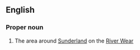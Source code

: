 ==English==

===Proper noun===
{{wikipedia}}
{{en-proper noun}}

#{{informal}} The area around [[Sunderland]] on the [[W:River Wear|River Wear]]